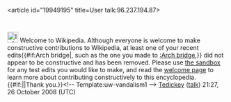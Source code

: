 <article id="19949195" title=User talk:96.237.194.87>
	<talkpage id="19949195" title="User talk:96.237.194.87">
[[Image:Information.svg|25px]]  Welcome to Wikipedia. Although everyone is welcome to make constructive contributions to Wikipedia, at least one of your recent edits{{#if:Arch bridge|, such as the one you made to [[:Arch bridge]],}} did not appear to be constructive and has been removed. Please use [[Wikipedia:Sandbox|the sandbox]] for any test edits you would like to make, and read the [[Wikipedia:Welcoming committee/Welcome to Wikipedia|welcome page]] to learn more about contributing constructively to this encyclopedia. {{#if:|{{{2}}}|Thank you.}}&lt;!-- Template:uw-vandalism1 --&gt; [[User:Tedickey|Tedickey]] ([[User talk:Tedickey|talk]]) 21:27, 26 October 2008 (UTC)
	</talkpage>
</article>